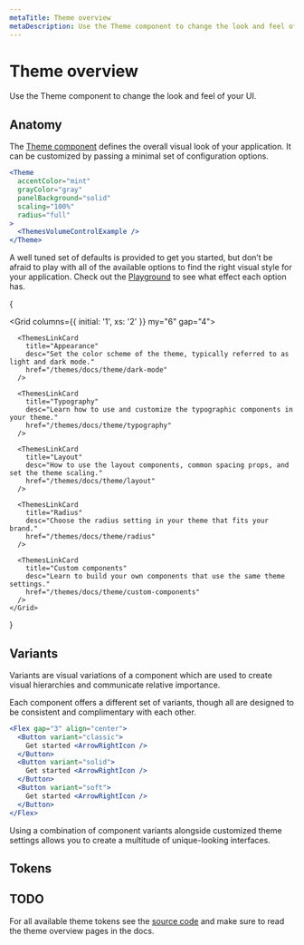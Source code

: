 ```yaml
---
metaTitle: Theme overview
metaDescription: Use the Theme component to change the look and feel of your UI.
---
```


# Theme overview

<Description>
  Use the Theme component to change the look and feel of your UI.
</Description>

## Anatomy

The [Theme component](/themes/docs/components/theme) defines the overall visual look of your application. It can be customized by passing a minimal set of configuration options.

```jsx live=true
<Theme
  accentColor="mint"
  grayColor="gray"
  panelBackground="solid"
  scaling="100%"
  radius="full"
>
  <ThemesVolumeControlExample />
</Theme>
```

A well tuned set of defaults is provided to get you started, but don’t be afraid to play with all of the available options to find the right visual style for your application. Check out the [Playground](/themes/playground) to see what effect each option has.

{

  <Grid columns={{ initial: '1', xs: '2' }} my="6" gap="4">
      <ThemesLinkCard
        title="Colors"
        desc="Pick your accent color and learn about the underlying token system."
        href="/themes/docs/theme/color#accents"
      />

      <ThemesLinkCard
        title="Appearance"
        desc="Set the color scheme of the theme, typically referred to as light and dark mode."
        href="/themes/docs/theme/dark-mode"
      />

      <ThemesLinkCard
        title="Typography"
        desc="Learn how to use and customize the typographic components in your theme."
        href="/themes/docs/theme/typography"
      />

      <ThemesLinkCard
        title="Layout"
        desc="How to use the layout components, common spacing props, and set the theme scaling."
        href="/themes/docs/theme/layout"
      />

      <ThemesLinkCard
        title="Radius"
        desc="Choose the radius setting in your theme that fits your brand."
        href="/themes/docs/theme/radius"
      />

      <ThemesLinkCard
        title="Custom components"
        desc="Learn to build your own components that use the same theme settings."
        href="/themes/docs/theme/custom-components"
      />
    </Grid>

}

## Variants

Variants are visual variations of a component which are used to create visual hierarchies and communicate relative importance.

Each component offers a different set of variants, though all are designed to be consistent and complimentary with each other.

```jsx live=true
<Flex gap="3" align="center">
  <Button variant="classic">
    Get started <ArrowRightIcon />
  </Button>
  <Button variant="solid">
    Get started <ArrowRightIcon />
  </Button>
  <Button variant="soft">
    Get started <ArrowRightIcon />
  </Button>
</Flex>
```

Using a combination of component variants alongside customized theme settings allows you to create a multitude of unique-looking interfaces.

<ThemesVariantsExample />

## Tokens

## TODO

For all available theme tokens see the [source code](https://github.com/radix-ui/themes/tree/main/packages/radix-ui-themes/src/styles/tokens) and make sure to read the theme overview pages in the docs.
